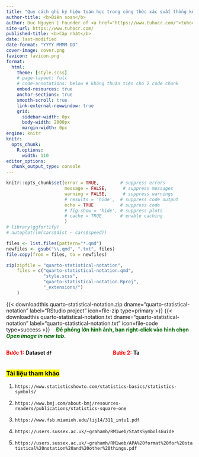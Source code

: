 ```yaml
---
title: "Quy cách ghi ký hiệu toán học trong công thức xác suất thống kê"
author-title: <b>Biên soạn</b>
author: Duc Nguyen | Founder of <a href="https://www.tuhocr.com/">tuhocr.com</a>
site-url: https://www.tuhocr.com/
published-title: <b>Cập nhật</b> 
date: last-modified
date-format: "YYYY MMMM DD"
cover-image: cover.png
favicon: favicon.png
format:
  html:
    theme: [style.scss]
    # page-layout: full
    # code-annotations: below # không thuận tiện cho 2 code chunk
    embed-resources: true
    anchor-sections: true
    smooth-scroll: true
    link-external-newwindow: true
    grid:
      sidebar-width: 0px
      body-width: 2000px
      margin-width: 0px
engine: knitr
knitr:
  opts_chunk:
    R.options:
      width: 110
editor_options: 
  chunk_output_type: console
---
```


```r
knitr::opts_chunk$set(error = TRUE,        # suppress errors
                      message = FALSE,      # suppress messages
                      warning = FALSE,      # suppress warnings
                      # results = 'hide',  # suppress code output
                      echo = TRUE          # suppress code
                      # fig.show = 'hide', # suppress plots
                      # cache = TRUE       # enable caching
                      )        
# library(ggfortify)
# autoplot(lm(cars$dist ~ cars$speed))

files <- list.files(pattern="*.qmd")
newfiles <- gsub("\\.qmd", ".txt", files)
file.copy(from = files, to = newfiles)

zip(zipfile = "quarto-statistical-notation", 
    files = c("quarto-statistical-notation.qmd", 
              "style.scss",
              "quarto-statistical-notation.Rproj", 
              "_extensions/")
    )
```

<!-- https://github.com/shafayetShafee/downloadthis -->
<!-- https://icons.getbootstrap.com/?q=file -->

{{< downloadthis quarto-statistical-notation.zip dname="quarto-statistical-notation" label="RStudio project" icon=file-zip type=primary >}} {{< downloadthis quarto-statistical-notation.txt dname="quarto-statistical-notation" label="quarto-statistical-notation.txt" icon=file-code type=success >}} &#8205; &#8205; &#8205; [**Để phóng lớn hình ảnh, bạn right-click vào hình chọn *Open image in new tab*.**]{style="color:#006600"}

::: multiple
::: {.columns .column-screen-inset}

::: column

[**Bước 1:**]{style="color:red"} **Dataset `df`**

:::

::: column

[**Bước 2:**]{style="color:red"} **Ta**


:::

:::
:::




### <mark style="background-color: #FFFF00">Tài liệu tham khảo</mark>

1. `https://www.statisticshowto.com/statistics-basics/statistics-symbols/`

2. `https://www.bmj.com/about-bmj/resources-readers/publications/statistics-square-one`

3. `https://www.fsb.miamioh.edu/lij14/311_intu1.pdf`

4. `https://users.sussex.ac.uk/~grahamh/RM1web/StatsSymbolsGuide`

5. `https://users.sussex.ac.uk/~grahamh/RM1web/APA%20format%20for%20statistical%20notation%20and%20other%20things.pdf`



















